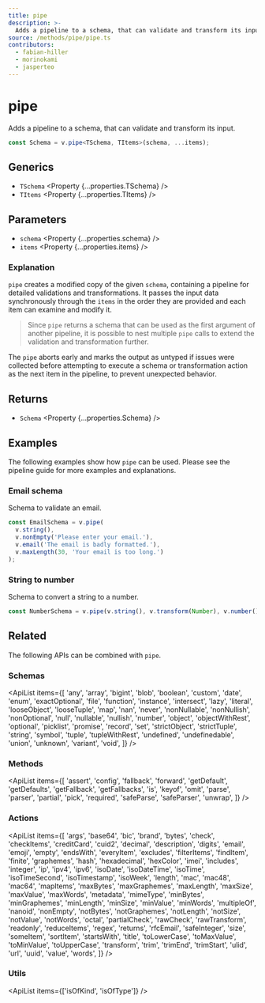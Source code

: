 ```yaml
---
title: pipe
description: >-
  Adds a pipeline to a schema, that can validate and transform its input.
source: /methods/pipe/pipe.ts
contributors:
  - fabian-hiller
  - morinokami
  - jasperteo
---
```



# pipe

Adds a pipeline to a schema, that can validate and transform its input.

```ts
const Schema = v.pipe<TSchema, TItems>(schema, ...items);
```

## Generics

- `TSchema` <Property {...properties.TSchema} />
- `TItems` <Property {...properties.TItems} />

## Parameters

- `schema` <Property {...properties.schema} />
- `items` <Property {...properties.items} />

### Explanation

`pipe` creates a modified copy of the given `schema`, containing a pipeline for detailed validations and transformations. It passes the input data synchronously through the `items` in the order they are provided and each item can examine and modify it.

> Since `pipe` returns a schema that can be used as the first argument of another pipeline, it is possible to nest multiple `pipe` calls to extend the validation and transformation further.

The `pipe` aborts early and marks the output as untyped if issues were collected before attempting to execute a schema or transformation action as the next item in the pipeline, to prevent unexpected behavior.

## Returns

- `Schema` <Property {...properties.Schema} />

## Examples

The following examples show how `pipe` can be used. Please see the <Link href="/guides/pipelines/">pipeline guide</Link> for more examples and explanations.

### Email schema

Schema to validate an email.

```ts
const EmailSchema = v.pipe(
  v.string(),
  v.nonEmpty('Please enter your email.'),
  v.email('The email is badly formatted.'),
  v.maxLength(30, 'Your email is too long.')
);
```

### String to number

Schema to convert a string to a number.

```ts
const NumberSchema = v.pipe(v.string(), v.transform(Number), v.number());
```

## Related

The following APIs can be combined with `pipe`.

### Schemas

<ApiList
  items={[
    'any',
    'array',
    'bigint',
    'blob',
    'boolean',
    'custom',
    'date',
    'enum',
    'exactOptional',
    'file',
    'function',
    'instance',
    'intersect',
    'lazy',
    'literal',
    'looseObject',
    'looseTuple',
    'map',
    'nan',
    'never',
    'nonNullable',
    'nonNullish',
    'nonOptional',
    'null',
    'nullable',
    'nullish',
    'number',
    'object',
    'objectWithRest',
    'optional',
    'picklist',
    'promise',
    'record',
    'set',
    'strictObject',
    'strictTuple',
    'string',
    'symbol',
    'tuple',
    'tupleWithRest',
    'undefined',
    'undefinedable',
    'union',
    'unknown',
    'variant',
    'void',
  ]}
/>

### Methods

<ApiList
  items={[
    'assert',
    'config',
    'fallback',
    'forward',
    'getDefault',
    'getDefaults',
    'getFallback',
    'getFallbacks',
    'is',
    'keyof',
    'omit',
    'parse',
    'parser',
    'partial',
    'pick',
    'required',
    'safeParse',
    'safeParser',
    'unwrap',
  ]}
/>

### Actions

<ApiList
  items={[
    'args',
    'base64',
    'bic',
    'brand',
    'bytes',
    'check',
    'checkItems',
    'creditCard',
    'cuid2',
    'decimal',
    'description',
    'digits',
    'email',
    'emoji',
    'empty',
    'endsWith',
    'everyItem',
    'excludes',
    'filterItems',
    'findItem',
    'finite',
    'graphemes',
    'hash',
    'hexadecimal',
    'hexColor',
    'imei',
    'includes',
    'integer',
    'ip',
    'ipv4',
    'ipv6',
    'isoDate',
    'isoDateTime',
    'isoTime',
    'isoTimeSecond',
    'isoTimestamp',
    'isoWeek',
    'length',
    'mac',
    'mac48',
    'mac64',
    'mapItems',
    'maxBytes',
    'maxGraphemes',
    'maxLength',
    'maxSize',
    'maxValue',
    'maxWords',
    'metadata',
    'mimeType',
    'minBytes',
    'minGraphemes',
    'minLength',
    'minSize',
    'minValue',
    'minWords',
    'multipleOf',
    'nanoid',
    'nonEmpty',
    'notBytes',
    'notGraphemes',
    'notLength',
    'notSize',
    'notValue',
    'notWords',
    'octal',
    'partialCheck',
    'rawCheck',
    'rawTransform',
    'readonly',
    'reduceItems',
    'regex',
    'returns',
    'rfcEmail',
    'safeInteger',
    'size',
    'someItem',
    'sortItem',
    'startsWith',
    'title',
    'toLowerCase',
    'toMaxValue',
    'toMinValue',
    'toUpperCase',
    'transform',
    'trim',
    'trimEnd',
    'trimStart',
    'ulid',
    'url',
    'uuid',
    'value',
    'words',
  ]}
/>

### Utils

<ApiList items={['isOfKind', 'isOfType']} />
